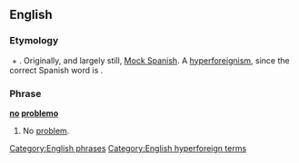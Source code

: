 ==English==

===Etymology===
{{term|no problem}} + {{term|-o}}.  Originally, and largely still, [[w:Mock Spanish|Mock Spanish]].  A [[hyperforeignism]], since the correct Spanish word is {{term|problema||problem|lang=es}}.

===Phrase===
'''[[no]] [[problemo]]'''

# {{context|informal|lang=en}} No [[problem]].

[[Category:English phrases]]
[[Category:English hyperforeign terms]]